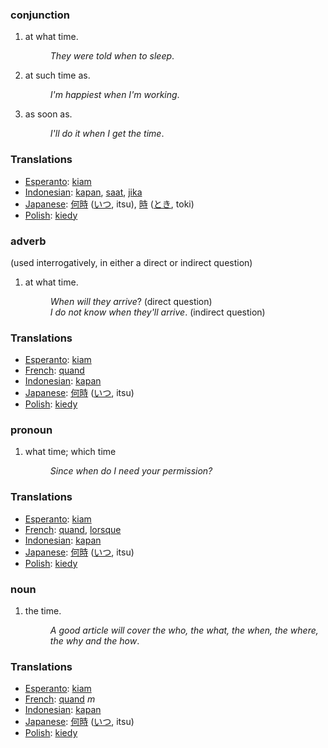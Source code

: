 ===conjunction===
#at what time.
#:''They were told when to sleep''.
#at such time as.
#:''I'm happiest when I'm working''.
#as soon as.
#:''I'll do it when I get the time''.

=== Translations ===
*[[Esperanto]]: [[kiam]]
*[[Indonesian]]: [[kapan]], [[saat]], [[jika]]
*[[Japanese]]: [[何時]] ([[いつ]], itsu), [[時]] ([[とき]], toki)
*[[Polish]]: [[kiedy]]

===adverb===
(used interrogatively, in either a direct or indirect question)
#at what time.
#:''When will they arrive''? (direct question)
#:''I do not know when they'll arrive''. (indirect question)

=== Translations ===
*[[Esperanto]]: [[kiam]]
*[[French]]: [[quand]]
*[[Indonesian]]: [[kapan]]
*[[Japanese]]: [[何時]] ([[いつ]], itsu)
*[[Polish]]: [[kiedy]]

===pronoun===
#what time; which time
#:''Since when do I need your permission?''

=== Translations ===
*[[Esperanto]]: [[kiam]]
*[[French]]: [[quand]], [[lorsque]]
*[[Indonesian]]: [[kapan]]
*[[Japanese]]: [[何時]] ([[いつ]], itsu)
*[[Polish]]: [[kiedy]]

===noun===
#the time.
#:''A good article will cover the who, the what, the when, the where, the why and the how''.

=== Translations ===
*[[Esperanto]]: [[kiam]]
*[[French]]: [[quand]] ''m''
*[[Indonesian]]: [[kapan]]
*[[Japanese]]: [[何時]] ([[いつ]], itsu)
*[[Polish]]: [[kiedy]]